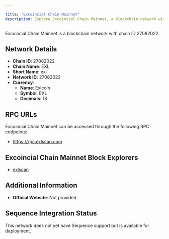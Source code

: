 ```yaml
---

title: "Excoincial Chain Mainnet"
description: Explore Excoincial Chain Mainnet, a blockchain network with chain ID 27082022. Learn about its native currency, Exlcoin, and how to interact with the network.
---
```




Excoincial Chain Mainnet is a blockchain network with chain ID 27082022.

## Network Details

- **Chain ID**: 27082022
- **Chain Name**: EXL
- **Short Name**: exl
- **Network ID**: 27082022
- **Currency**: 
  - **Name**: Exlcoin
  - **Symbol**: EXL
  - **Decimals**: 18

## RPC URLs

Excoincial Chain Mainnet can be accessed through the following RPC endpoints:

- https://rpc.exlscan.com

## Excoincial Chain Mainnet Block Explorers

- [exlscan](https://exlscan.com)

## Additional Information

- **Official Website**: Not provided

## Sequence Integration Status

This network does not yet have Sequence support but is available for deployment.
